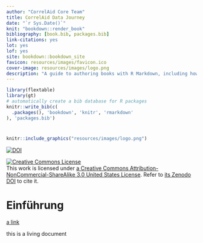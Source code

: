 ```yaml
--- 
author: "CorrelAid Core Team"
title: CorrelAid Data Journey 
date: "`r Sys.Date()`"
knit: "bookdown::render_book"
bibliography: [book.bib, packages.bib]
link-citations: yes
lot: yes
lof: yes
site: bookdown::bookdown_site
favicon: resources/images/favicon.ico
cover-image: resources/images/logo.png
description: "A guide to authoring books with R Markdown, including how to generate figures and tables, and insert cross-references, citations, HTML widgets, and Shiny apps in R Markdown. The book can be exported to HTML, PDF, and e-books (e.g. EPUB). The book style is customizable. You can easily write and preview the book in RStudio IDE or other editors, and host the book wherever you want (e.g. bookdown.org)."
---
```




```r
library(flextable)
library(gt)
# automatically create a bib database for R packages
knitr::write_bib(c(
  .packages(), 'bookdown', 'knitr', 'rmarkdown'
), 'packages.bib')

```


# {-}

```r
knitr::include_graphics("resources/images/logo.png")
```

<a href="https://doi.org/10.5281/zenodo.2553043"><img src="https://zenodo.org/badge/DOI/10.5281/zenodo.2553043.svg?branch=master" alt="DOI"></a>

<a rel="license" href="https://creativecommons.org/licenses/by-nc-sa/3.0/us/"><img alt="Creative Commons License" style="border-width:0" src="https://i.creativecommons.org/l/by-nc-sa/3.0/us/88x31.png" /></a><br /> This work is licensed under [a Creative Commons Attribution-NonCommercial-ShareAlike 3.0 United States License](https://creativecommons.org/licenses/by-nc-sa/3.0/us/). Refer to [its Zenodo DOI](https://doi.org/10.5281/zenodo.2553043) to cite it.


# Einführung

[a link](https://correlaid.org)

this is a living document 
